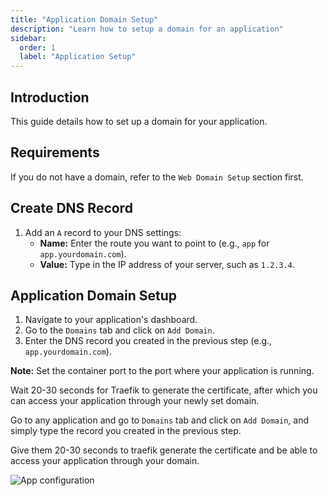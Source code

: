 ```yaml
---
title: "Application Domain Setup"
description: "Learn how to setup a domain for an application"
sidebar:
  order: 1
  label: "Application Setup"
---
```



## Introduction

This guide details how to set up a domain for your application.

## Requirements

If you do not have a domain, refer to the `Web Domain Setup` section first.

## Create DNS Record

1. Add an `A` record to your DNS settings:
   - **Name:** Enter the route you want to point to (e.g., `app` for `app.yourdomain.com`).
   - **Value:** Type in the IP address of your server, such as `1.2.3.4`.

## Application Domain Setup

1. Navigate to your application's dashboard.
2. Go to the `Domains` tab and click on `Add Domain`.
3. Enter the DNS record you created in the previous step (e.g., `app.yourdomain.com`).

<Aside type="tip">

**Note:** Set the container port to the port where your application is running.

</Aside>

Wait 20-30 seconds for Traefik to generate the certificate, after which you can access your application through your newly set domain.

Go to any application and go to `Domains` tab and click on `Add Domain`, and simply type the record you created in the previous step.

Give them 20-30 seconds to traefik generate the certificate and be able to access your application through your domain.


![App configuration](../../../assets/images/application-domain-setup/app-setup-domain.png)

